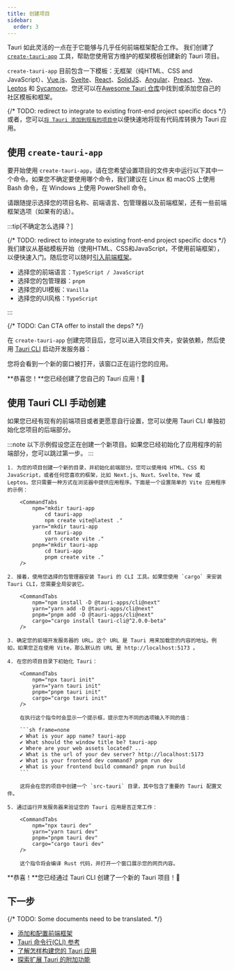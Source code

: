 ```yaml
---
title: 创建项目
sidebar:
  order: 3
---
```




Tauri 如此灵活的一点在于它能够与几乎任何前端框架配合工作。
我们创建了 [`create-tauri-app`](https://github.com/tauri-apps/create-tauri-app) 工具，帮助您使用官方维护的框架模板创建新的 Tauri 项目。

`create-tauri-app` 目前包含一下模板：无框架（纯HTML、CSS and JavaScript）、[Vue.js](https://vuejs.org)、[Svelte](https://svelte.dev)、[React](https://reactjs.org/)、[SolidJS](https://www.solidjs.com/)、[Angular](https://angular.io/)、[Preact](https://preactjs.com/)、[Yew](https://yew.rs/)、[Leptos](https://github.com/leptos-rs/leptos) 和 [Sycamore](https://sycamore-rs.netlify.app/)。您还可以在[Awesome Tauri 仓库](https://github.com/tauri-apps/awesome-tauri)中找到或添加您自己的社区模板和框架。

{/* TODO: redirect to integrate to existing front-end project specific docs */}
或者，您可以[`将 Tauri 添加到现有的项目中`](#使用-tauri-cli-手动创建)以便快速地将现有代码库转换为 Tauri 应用。

## 使用 `create-tauri-app`

要开始使用 `create-tauri-app`，请在您希望设置项目的文件夹中运行以下其中一个命令。如果您不确定要使用哪个命令，我们建议在 Linux 和 macOS 上使用 Bash 命令，在 Windows 上使用 PowerShell 命令。

<Cta />

请跟随提示选择您的项目名称、前端语言、包管理器以及前端框架，还有一些前端框架选项（如果有的话）。

:::tip[不确定怎么选择？]

{/* TODO: redirect to integrate to existing front-end project specific docs */}
我们建议从基础模板开始（使用HTML、CSS和JavaScript，不使用前端框架），以便快速入门。随后您可以随时[引入前端框架](/zh-cn/start/create-project/)。

- 选择您的前端语言：`TypeScript / JavaScript`
- 选择您的包管理器：`pnpm`
- 选择您的UI模板：`Vanilla`
- 选择您的UI风格：`TypeScript`

:::

{/* TODO: Can CTA offer to install the deps? */}

在 `create-tauri-app` 创建完项目后，您可以进入项目文件夹，安装依赖，然后使用 [Tauri CLI](/reference/cli) 启动开发服务器：


<CommandTabs
  npm="cd tauri-app
    npm install
    npm run tauri dev"
  yarn="cd tauri-app
    yarn install
    yarn tauri dev"
  pnpm="cd tauri-app
    pnpm install
    pnpm tauri dev"
  cargo="cd tauri-app
    cargo tauri dev"
/>

您将会看到一个新的窗口被打开，该窗口正在运行您的应用。

**恭喜您！**您已经创建了您自己的 Tauri 应用！🚀

## 使用 Tauri CLI 手动创建

如果您已经有现有的前端项目或者更愿意自行设置，您可以使用 Tauri CLI 单独初始化您项目的后端部分。

:::note
以下示例假设您正在创建一个新项目。如果您已经初始化了应用程序的前端部分，您可以跳过第一步。
:::

<Steps>

    1. 为您的项目创建一个新的目录，并初始化前端部分。您可以使用纯 HTML、CSS 和 JavaScript，或者任何您喜欢的框架，比如 Next.js、Nuxt、Svelte、Yew 或 Leptos。您只需要一种方式在浏览器中提供应用程序。下面是一个设置简单的 Vite 应用程序的示例：

        <CommandTabs
            npm="mkdir tauri-app
                cd tauri-app
                npm create vite@latest ."
            yarn="mkdir tauri-app
                cd tauri-app
                yarn create vite ."
            pnpm="mkdir tauri-app
                cd tauri-app
                pnpm create vite ."
        />

    2. 接着，使用您选择的包管理器安装 Tauri 的 CLI 工具。如果您使用 `cargo` 来安装 Tauri CLI，您需要全局安装它。

        <CommandTabs
            npm="npm install -D @tauri-apps/cli@next"
            yarn="yarn add -D @tauri-apps/cli@next"
            pnpm="pnpm add -D @tauri-apps/cli@next"
            cargo="cargo install tauri-cli@^2.0.0-beta"
        />

    3. 确定您的前端开发服务器的 URL。这个 URL 是 Tauri 用来加载您的内容的地址。例如，如果您正在使用 Vite，那么默认的 URL 是 http://localhost:5173 。

    4. 在您的项目目录下初始化 Tauri：

        <CommandTabs
            npm="npx tauri init"
            yarn="yarn tauri init"
            pnpm="pnpm tauri init"
            cargo="cargo tauri init"
        />

        在执行这个指令时会显示一个提示框，提示您为不同的选项输入不同的值：

        ```sh frame=none
        ✔ What is your app name? tauri-app
        ✔ What should the window title be? tauri-app
        ✔ Where are your web assets located? ..
        ✔ What is the url of your dev server? http://localhost:5173
        ✔ What is your frontend dev command? pnpm run dev
        ✔ What is your frontend build command? pnpm run build
        ```

        这将会在您的项目中创建一个 `src-tauri` 目录，其中包含了重要的 Tauri 配置文件。

    5. 通过运行开发服务器来验证您的 Tauri 应用是否正常工作：

        <CommandTabs
            npm="npx tauri dev"
            yarn="yarn tauri dev"
            pnpm="pnpm tauri dev"
            cargo="cargo tauri dev"
        />

        这个指令将会编译 Rust 代码，并打开一个窗口展示您的网页内容。

</Steps>

**恭喜！**您已经通过 Tauri CLI 创建了一个新的 Tauri 项目！🚀

## 下一步

{/* TODO: Some documents need to be translated. */}

- [添加和配置前端框架](/zh-cn/start/frontend/)
- [Tauri 命令行(CLI) 参考](/reference/cli/)
- [了解怎样构建您的 Tauri 应用](/develop/)
- [探索扩展 Tauri 的附加功能](/plugin/)

